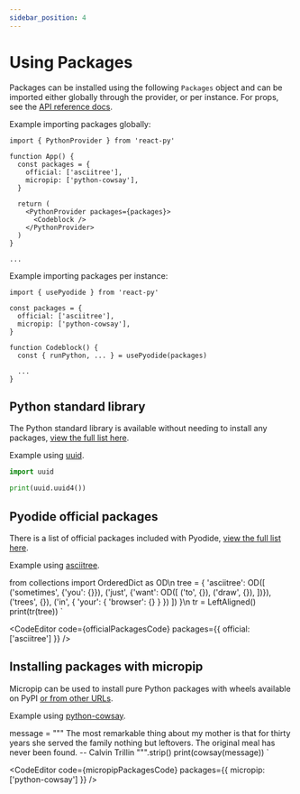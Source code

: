 ```yaml
---
sidebar_position: 4
---
```



# Using Packages

Packages can be installed using the following `Packages` object and can be imported either globally through the provider, or per instance. For props, see the [API reference docs](../introduction/api-reference).

Example importing packages globally:

```tsx
import { PythonProvider } from 'react-py'

function App() {
  const packages = {
    official: ['asciitree'],
    micropip: ['python-cowsay'],
  }

  return (
    <PythonProvider packages={packages}>
      <Codeblock />
    </PythonProvider>
  )
}

...
```

Example importing packages per instance:

```tsx
import { usePyodide } from 'react-py'

const packages = {
  official: ['asciitree'],
  micropip: ['python-cowsay'],
}

function Codeblock() {
  const { runPython, ... } = usePyodide(packages)

  ...
}
```

## Python standard library

The Python standard library is available without needing to install any packages, [view the full list here](https://docs.python.org/3/library).

Example using [uuid](https://docs.python.org/3/library/uuid.html).

```python
import uuid

print(uuid.uuid4())
```

## Pyodide official packages

There is a list of official packages included with Pyodide, [view the full list here](https://pyodide.org/en/stable/usage/packages-in-pyodide.html).

Example using [asciitree](https://github.com/mbr/asciitree).

from collections import OrderedDict as OD\n
tree = {
    'asciitree': OD([
        ('sometimes',
            {'you': {}}),
        ('just',
            {'want': OD([
                ('to', {}),
                ('draw', {}),
            ])}),
        ('trees', {}),
        ('in', {
            'your': {
                'browser': {}
            }
        })
    ])
}\n
tr = LeftAligned()
print(tr(tree))
`

<CodeEditor
  code={officialPackagesCode}
  packages={{ official: ['asciitree'] }}
/>

## Installing packages with micropip

Micropip can be used to install pure Python packages with wheels available on PyPI [or from other URLs](https://pyodide.org/en/stable/usage/loading-packages.html#installing-wheels-from-arbitrary-urls).

Example using [python-cowsay](https://github.com/James-Ansley/cowsay).

message = """
The most remarkable thing about my mother is that for thirty years she served
the family nothing but leftovers.  The original meal has never been found.
		-- Calvin Trillin
""".strip()
print(cowsay(message))
`

<CodeEditor
  code={micropipPackagesCode}
  packages={{ micropip: ['python-cowsay'] }}
/>
